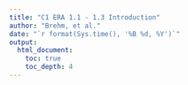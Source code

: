 ```yaml
---
title: "C1 ERA 1.1 - 1.3 Introduction"
author: "Brehm, et al."
date: "`r format(Sys.time(), '%B %d, %Y')`"
output: 
  html_document:
    toc: true
    toc_depth: 4
---
```



